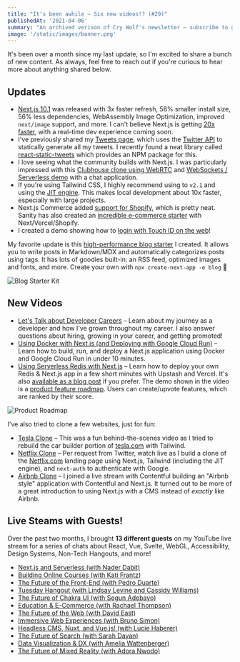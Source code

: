 ```yaml
---
title: "It's been awhile – Six new videos!? (#29)"
publishedAt: '2021-04-06'
summary: "An archived verison of Cry Wolf's newsletter – subscribe to get early access."
image: '/static/images/banner.png'
---
```


It's been over a month since my last update, so I'm excited to share a bunch of new content. As always, feel free to reach out if you're curious to hear more about anything shared below.

## Updates

- [Next.js 10.1](https://nextjs.org/blog/next-10-1) was released with 3x faster refresh, 58% smaller install size, 56% less dependencies, WebAssembly Image Optimization, improved `next/image` support, and more. I can't believe Next.js is getting [20x faster](https://twitter.com/shuding_/status/1378086219708473344), with a real-time dev experience coming soon.
- I've previously shared my [Tweets page](https://crywolf.me/tweets), which uses the [Twitter API](https://www.youtube.com/watch?v=xZ9OzPQORtw) to statically generate all my tweets. I recently found a neat library called [react-static-tweets](https://github.com/transitive-bullshit/react-static-tweets) which provides an NPM package for this.
- I love seeing what the community builds with Next.js. I was particularly impressed with this [Clubhouse clone using WebRTC](https://twitter.com/leeerob/status/1367958639361818624) and [WebSockets / Serverless demo](https://twitter.com/leeerob/status/1366799967088697344) with a chat application.
- If you're using Tailwind CSS, I highly recommend using to `v2.1` and using the [JIT engine](https://blog.tailwindcss.com/tailwindcss-2-1#jit-engine-in-core). This makes local development about 10x faster, especially with large projects.
- Next.js Commerce added [support for Shopify](https://nextjs.org/blog/next-10-1#nextjs-commerce-shopify-integration), which is pretty neat. Sanity has also created an [incredible e-commerce starter](https://hull.dev/) with Next/Vercel/Shopify.
- I created a demo showing how to [login with Touch ID on the web](https://twitter.com/leeerob/status/1373807407298674692)!

My favorite update is this [high-performance blog starter](https://demo.vercel.blog/) I created. It allows you to write posts in Markdown/MDX and automatically categorizes posts using tags. It has lots of goodies built-in: an RSS feed, optimized images and fonts, and more. Create your own with `npx create-next-app -e blog` 🚀

![Blog Starter Kit](/static/images/buttondown/blog-starter.png)

## New Videos

- [Let's Talk about Developer Careers](https://youtu.be/GCRRccGUYBM) – Learn about my journey as a developer and how I've grown throughout my career. I also answer questions about hiring, growing in your career, and getting promoted!
- [Using Docker with Next.js (and Deploying with Google Cloud Run)](https://youtu.be/Pd2tVxhFnO4) – Learn how to build, run, and deploy a Next.js application using Docker and Google Cloud Run in under 10 minutes.
- [Using Serverless Redis with Next.js](https://youtu.be/FytxaSVQROc) – Learn how to deploy your own Redis & Next.js app in a few short minutes with Upstash and Vercel. It's also [available as a blog post](https://crywolf.me/blog/serverless-redis-nextjs) if you prefer. The demo shown in the video is a [product feature roadmap](https://roadmap-redis.vercel.app/). Users can create/upvote features, which are ranked by their score.

![Product Roadmap](/static/images/buttondown/product-roadmap.png)

I've also tried to clone a few websites, just for fun:

- [Tesla Clone](https://twitter.com/leeerob/status/1363337403314880515) – This was a fun behind-the-scenes video as I tried to rebuild the car builder portion of [tesla.com](http://tesla.com) with Tailwind.
- [Netflix Clone](https://youtu.be/iJ_MiYEgDiM) – Per request from Twitter, watch live as I build a clone of the [Netflix.com](http://netflix.com/) landing page using Next.js, Tailwind (including the JIT engine), and `next-auth` to authenticate with Google.
- [Airbnb Clone](https://www.youtube.com/watch?v=bMRQgguzBLs) – I joined a live stream with Contentful building an "Airbnb style" application with Contentful and Next.js. It turned out to be more of a great introduction to using Next.js with a CMS instead of _exactly_ like Airbnb.

## Live Steams with Guests!

Over the past two months, I brought **13 different guests** on my YouTube live stream for a series of chats about React, Vue, Svelte, WebGL, Accessibility, Design Systems, Non-Tech Hangouts, and more!

- [Next.js and Serverless (with Nader Dabit)](https://www.youtube.com/watch?v=OeSQJbZK3UM&list=PL6bwFJ82M6FUJA9mFdAuIfQMnwgWevqUl&index=1)
- [Building Online Courses (with Kati Frantz)](https://www.youtube.com/watch?v=OCuE8qcwIjU&list=PL6bwFJ82M6FUJA9mFdAuIfQMnwgWevqUl&index=2)
- [The Future of the Front-End (with Pedro Duarte)](https://www.youtube.com/watch?v=Gw28VgyKGkw&list=PL6bwFJ82M6FUJA9mFdAuIfQMnwgWevqUl&index=3)
- [Tuesday Hangout (with Lindsay Levine and Cassidy Williams)](https://www.youtube.com/watch?v=3rFAdBhIVdI&list=PL6bwFJ82M6FUJA9mFdAuIfQMnwgWevqUl&index=4)
- [The Future of Chakra UI (with Segun Adebayo)](https://www.youtube.com/watch?v=I5xEc9t-HZg&list=PL6bwFJ82M6FUJA9mFdAuIfQMnwgWevqUl&index=5)
- [Education & E-Commerce (with Rachael Thompson)](https://www.youtube.com/watch?v=gIZV6aVWnyI&list=PL6bwFJ82M6FUJA9mFdAuIfQMnwgWevqUl&index=6)
- [The Future of the Web (with David East)](https://www.youtube.com/watch?v=KoDhsbggKG4&list=PL6bwFJ82M6FUJA9mFdAuIfQMnwgWevqUl&index=7)
- [Immersive Web Experiences (with Bruno Simon)](https://www.youtube.com/watch?v=trEwdfuZQhA&list=PL6bwFJ82M6FUJA9mFdAuIfQMnwgWevqUl&index=8)
- [Headless CMS, Nuxt, and Vue.js! (with Lucie Haberer)](https://www.youtube.com/watch?v=ev5WAypTD2E&list=PL6bwFJ82M6FUJA9mFdAuIfQMnwgWevqUl&index=9)
- [The Future of Search (with Sarah Dayan)](https://www.youtube.com/watch?v=BDBycj8ttvs&list=PL6bwFJ82M6FUJA9mFdAuIfQMnwgWevqUl&index=10)
- [Data Visualization & DX (with Amelia Wattenberger)](https://www.youtube.com/watch?v=LmfsYW0kvNE&list=PL6bwFJ82M6FUJA9mFdAuIfQMnwgWevqUl&index=11)
- [The Future of Mixed Reality (with Adora Nwodo)](https://www.youtube.com/watch?v=uGMPt39vkvs&list=PL6bwFJ82M6FUJA9mFdAuIfQMnwgWevqUl&)
